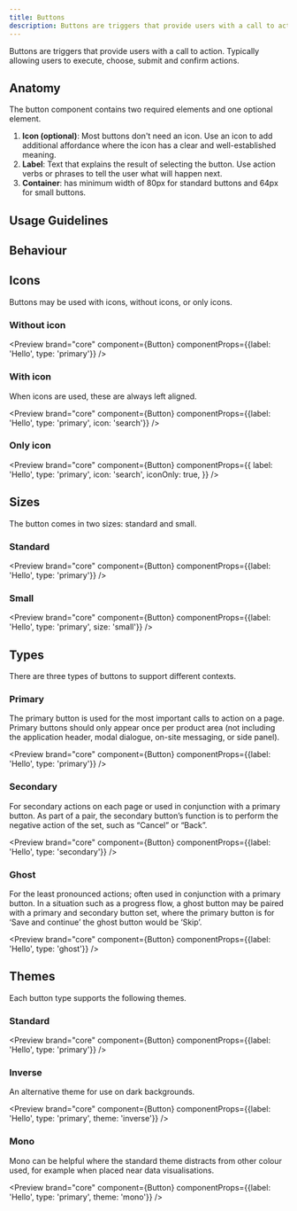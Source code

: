 ```yaml
---
title: Buttons
description: Buttons are triggers that provide users with a call to action. Typically allowing users to execute, choose, submit and confirm actions.
---
```



Buttons are triggers that provide users with a call to action. Typically allowing users to execute, choose, submit and confirm actions.

## Anatomy

The button component contains two required elements and one optional element.

<ButtonAnatomy />

1. <strong>Icon (optional)</strong>: Most buttons don't need an icon. Use an
   icon to add additional affordance where the icon has a clear and
   well-established meaning.
1. <strong>Label</strong>: Text that explains the result of selecting the
   button. Use action verbs or phrases to tell the user what will happen next.
1. <strong>Container</strong>: has minimum width of 80px for standard buttons
   and 64px for small buttons.

## Usage Guidelines

<ButtonGuidelines />

## Behaviour

<ButtonBehaviour />

## Icons

Buttons may be used with icons, without icons, or only icons.

### Without icon

<Preview
	brand="core"
	component={Button}
	componentProps={{label: 'Hello', type: 'primary'}}
/>

### With icon

When icons are used, these are always left aligned.

<Preview
	brand="core"
	component={Button}
	componentProps={{label: 'Hello', type: 'primary', icon: 'search'}}
/>

### Only icon

<Preview
	brand="core"
	component={Button}
	componentProps={{
		label: 'Hello',
		type: 'primary',
		icon: 'search',
		iconOnly: true,
	}}
/>

## Sizes

The button comes in two sizes: standard and small.

### Standard

<Preview
	brand="core"
	component={Button}
	componentProps={{label: 'Hello', type: 'primary'}}
/>

### Small

<Preview
	brand="core"
	component={Button}
	componentProps={{label: 'Hello', type: 'primary', size: 'small'}}
/>

## Types

There are three types of buttons to support different contexts.

### Primary

The primary button is used for the most important calls to action on a page. Primary buttons should only appear once per product area (not including the application header, modal dialogue, on-site messaging, or side panel).

<Preview
	brand="core"
	component={Button}
	componentProps={{label: 'Hello', type: 'primary'}}
/>

### Secondary

For secondary actions on each page or used in conjunction with a primary button. As part of a pair, the secondary button’s function is to perform the negative action of the set, such as “Cancel” or “Back”.

<Preview
	brand="core"
	component={Button}
	componentProps={{label: 'Hello', type: 'secondary'}}
/>

### Ghost

For the least pronounced actions; often used in conjunction with a primary button. In a situation such as a progress flow, a ghost button may be paired with a primary and secondary button set, where the primary button is for ‘Save and continue’ the ghost button would be ‘Skip’.

<Preview
	brand="core"
	component={Button}
	componentProps={{label: 'Hello', type: 'ghost'}}
/>

## Themes

Each button type supports the following themes.

### Standard

<Preview
	brand="core"
	component={Button}
	componentProps={{label: 'Hello', type: 'primary'}}
/>

### Inverse

An alternative theme for use on dark backgrounds.

<Preview
	brand="core"
	component={Button}
	componentProps={{label: 'Hello', type: 'primary', theme: 'inverse'}}
/>

### Mono

Mono can be helpful where the standard theme distracts from other colour used, for example when placed near data visualisations.

<Preview
	brand="core"
	component={Button}
	componentProps={{label: 'Hello', type: 'primary', theme: 'mono'}}
/>
